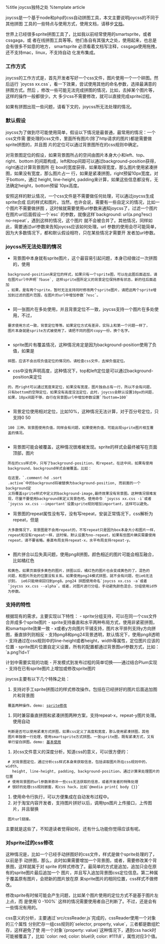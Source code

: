 %title joycss独特之处
%template article

joycss是一个基于node和php的css自动拼图工具，本文主要说明joycss的不同于其他拼图
工具的一些特点与使用方式，使用文档，请移步[[joycss|文档]]。

世界上已经很多sprite拼图工具了，比如我以前经常使用的smartsprite，或者cssgaga，或
者在线拼图工具等等。他们各自有其强大之处，使用起来，也总是会有很多不如意的地方，
smartsprite 必须看着文档写注释，cssgaga使用拖拽，还不支持mac，linux，不支持自动
化发布集成。

=== 工作方式 ===

joycss的工作方式是，首先开发者写好一个css文件，图片使用一个一个碎图。然后运行
`joycss xx.css`，看一下效果，尝试使用其他的命名参数，选择最满意的拼图方式。然后
，修改一些可能无法完成拼图的情况，比如，去掉某个图片等，这样的操作一般都很少。大
多少css不需要修改，就可以直接完成sprite过程。

如果有拼图出现一些问题，请看下文的，joycss所无法处理的情况。

=== 默认假设 ===

joycss为了做到尽可能使用简单，假设以下情况是最普通，最常用的情况：一个css文件需
要处理的css文件，里面所有图片(除了http请求的图片)都是需要做sprite拼图的，并且图
片的定位可以通过背景图所在的css规则中确定。

对背景图定位的假设，如果背景图所占的空间由图片本身大小和left、top、right、bottom
的间距构成，left和top间距可以通过background-position获得，right通过计算背景图所
在 box的宽度获得，如果取得宽度，那么图片使用紧凑拼图，如果没有宽度，那么图片占一
行，如果是紧凑拼图，right预留10px宽度。对于bottom，通过 height, line-height,
padding来计算，如果这些信息都没有，无法确定height，bottom预留 10px高度。

安照这样的默认情况，一个css文件是不需要做任何处理，可以通过joycss生成sprite合成
后的样式和图片。当然，也许会说，需要有一些自定义的情况，比如一个图片不需要做拼图
，这时候就需要使用url参数来通知joycss了，过滤一个图片在图片url后面假设一个`esc`
的参数，就像这样`background: url(a.png?esc) no-repeat`，遇到这样的情况，这个图片
就不会被合并了。其他情况，同样如此，需要通过url参数来告知joycss应该如何处理。url
参数的使用会尽可能简单，因为大多数情况下，都和默认假设相符，只在某些情况才需要开
发者加url参数。

=== joycss所无法处理的情况 ===

* 背景图中本身就有sprite图片，这个最容易引起问题，本身已经做过一次拼图的，使用
  background-position来定位的样式，如果只有一个sprite图，可以在此图后面追加，请
  在图片url中声明`?base`, 这样sprite图所定义的背景定位保持原有状态，新的往后面追加
  。如果，是有两个sprite，暂时无法支持同时修改两个sprite图片，请把这两个sprite增
  加到过滤的图片范围，在图片的url中增加参数`?esc`。
  
* 同一张图片在多处使用，并且背景定位不一致，joycss支持一个图片在多处使用，不过，
  要求使用方式一致，背景定位等等。如果定位方式有差异，实际上和第一个问题一样了，
  图片本身就是sprite方式被使用了。请把不同的图片copy一份，换个名字。
  
* sprite图片有覆盖情况，这种情况肯定是因为background-position使用了负值，如果是
  碎图，应该不会出现负值定位的情况的。请检查css文件，去掉负值定位。

* css中没有声明高度，这种情况下，top和left定位是可以通过background-position来定位
  的，而right可以通过宽度来定位，如果没有宽度，图片独自占有一行，所以不会有问题，
  只有bottom的空隙定位，如果没有高度没法定位，此时，joycss会默认设置10px的间距，
  如果，10px间距不够，自行在背景图url中增加参数设置`?bottom=100`
  
* 背景定位使用相对定位，比如10%，这种情况无法计算，对于百分号定位，只支持0 50
  100 三种。背景图使用负值，同样会有问题，如果使用负值，可能出现sprite图片相互覆
  盖的情况。
  
* 背景图可能会被覆盖，这种情况很难被发现。sprite的样式会最终被写在页面顶部，图片
  所在的css样式中，只写了background-position，和repeat，在这中间，如果有使用
  background，background样式会被覆盖。比如：
{{{css
.comment-hd .sort .active,
.comment-hd .sort .disable{
  background:*fff;
  display:block;
  height:19px;
  line-height:19px;
  padding:0px 27px 0px 5px;
}
.comment-hd .sort .active{
  background:*fff url(../img/sort.png) 67px 4px no-repeat;
  color:*666;
}
}}}
  在这里，`.comment-hd .sort
  .active`中的background将被替换为background-position, 而前面的一个background定
  义将覆盖sprite样式中定义的background-image,最终效果没有背景图。这种情况很难发
  现，尽量不要使用background来定义背景色吧。使用命令 `joycss xx.css -i`或者
  `joycss xx.css --important`设置sprite规则增加important，这样可以避免。
 
* 背景图的repeat属性没有写，没有写repeat，安装正常情况下，css解析为repeat，但是
  大多数情况下，背景图是不会用repeat的，不写repeat只是因为box本身大小和图片一样，
  repeat和没有repeat一样，这时候，默认设置为no-repeat，如果有些图片确实需要使用
  repeat，请不要省略。垂直布局支持repeat-x，水平布局支持repeat-y。
  
* 图片拼合以后失真问题，使用png8拼图，颜色相近的图片可能会相互融合，比如橘红色
  和黄色，如果页面很多黄色的图片，拼图以后，橘红色的图片也会变成黄色的了。混色的
  问题，和图片所处的位置没有关系。如果使用png24模式拼图，就不会有问题，但ie6无法
  识别， ie6只能继续回归到png8。png24 拼图使用命名`joycss xx.css -a`或者
  `joycss xx.css --alpha`。或者，对图片进行分组，手动避免颜色混合，分组使用id作
  为参数。
 
=== 支持的特性 ===

根据现有的需求，主要实现以下特性：
- sprite分组支持，可以在同一个css文件合并成多个sprite图片
- sprite支持垂直和水平两种布局方式，使用非紧密拼图，和smartsprite效果一致
- x或者y方向图片平铺支持，图片水平排列支持y方向拼图，垂直排列则相反
- 支持png8和png24背景透明，默认情况下，使用png8透明
- 支持通过在css规则中的line-height或者height，width等属性，定位图片应该的位置
- sprite图片位置自定义设置，所有的配置都通过背景图url参数方式，比如：`a.png?id=1`

计划中需要实现的功能
- 开发模式到发布过程的简单切换——通过结合Plum实现
- 支持在已有sprite图片上增加或修改sprite图片

joycss主要有以下几个特殊之处：
# 支持对手工sprite拼图过的样式修改操作。包括在已经拼好的图片后面追加图片和背景图
  覆盖两种操作。demo: [[./demo/joycss/test-append|sprite修改]]
# 同时兼容垂直拼图和紧凑拼图两种方案，支持repeat-x，repeat-y图片处理。 使用自动
  判断是否可以使用紧凑方式拼图，如果css定义了高度和宽度，那么使用紧凑拼图，其他
  图片单独做一行处理，使用smartsprite方式拼图。一张sprite图，既有紧凑方式，又有
  单行留白拼图。demo: [[./demo/joycss/test.html|基本使用]]
# 对css文件意义的深度分析，知道css的意义，可以很方便的：
  # 对背景图定位，通过分析css样式本身来获取信息，包括读取图片所在css规则中的，width,
    height, line-height, padding, background-position，通过计算来处理图片的位置
  # 使用背景图的url参数来弥补一些css无法获取的信息，或者开发者的特殊处理
  # 很好的处理css规则嵌套，和css hack，比如`@media print{ body {}}`
# 使用命令行执行，可以方便集成在自动发布过程中。
# 对于淘宝内容开发者，支持图片拼好以后，调用tps图片上传接口，上传图片，并且替换
  图片url链接。
主要就是这些了，不知道读者觉得如何，还有什么功能你觉得应该有呢。

=== 对sprite过的css修改 ===

这种情况是，比如一个已经手动拼图好的css文件，样式是做个sprite处理的了，以前是手
动拼图，那么，此时如果需要增加一个背景图，或者，需要修改某个背景图，这样就属于对
sprite 的样式修改了。最简单的方式是追加，追加只会在原有的sprite图片最后追加一个
图片，并且写入追加背景图css定位信息。第二种属于覆盖原有图片，会把新的图片放在原
来sprite图片的相同位置，css样式不做修改。

修改sprite有时候可能会产生问题，比如某个图片使用的定位方式不是基于图片左上点，而
是使用`0 -100%` 这样的情况需要使用者自己判断了。不过，还是会有一些情况有用的。

css意义的分析，主要通过`src/cssReader.js`完成的，cssReader使用一个对象的三个属性
分别贮存一组css规则的`selector, property, value`，三者都是数组贮存，这样避免了使
用一个对象`{property: value}`这种情况下，遇到css hack时可能被覆盖了，比如
`color: red; color: blue\9; color: #111\8`，属性对应3个值。
